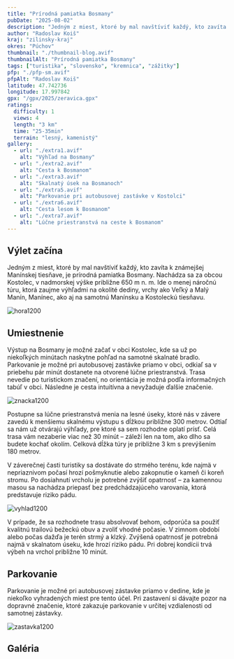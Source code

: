 ```yaml
---
title: "Prírodná pamiatka Bosmany"
pubDate: "2025-08-02"
description: "Jedným z miest, ktoré by mal navštíviť každý, kto zavíta k známejšej Manínskej tiesňave, je prírodná pamiatka Bosmany. Nachádza sa za obcou Kostolec, v nadmorskej výške približne 650 m n. m. Ide o menej náročnú túru, ktorá zaujme výhľadmi na okolité dediny, vrchy ako Veľký a Malý Manín, Manínec, ako aj na samotnú Manínsku a Kostoleckú tiesňavu."
author: "Radoslav Koiš"
kraj: "zilinsky-kraj"
okres: "Púchov"
thumbnail: "./thumbnail-blog.avif"
thumbnailAlt: "Prírodná pamiatka Bosmany"
tags: ["turistika", "slovensko", "kremnica", "zážitky"]
pfp: "./pfp-sm.avif"
pfpAlt: "Radoslav Koiš"
latitude: 47.742736
longitude: 17.997842
gpx: "/gpx/2025/zeravica.gpx"
ratings:
  difficulty: 1
  views: 4
  length: "3 km"
  time: "25-35min"
  terrain: "lesný, kamenistý"
gallery:
  - url: "./extra1.avif"
    alt: "Výhľad na Bosmany"
  - url: "./extra2.avif"
    alt: "Cesta k Bosmanom"
  - url: "./extra3.avif"
    alt: "Skalnatý úsek na Bosmanoch"
  - url: "./extra5.avif"
    alt: "Parkovanie pri autobusovej zastávke v Kostolci"
  - url: "./extra6.avif"
    alt: "Cesta lesom k Bosmanom"
  - url: "./extra7.avif"
    alt: "Lúčne priestranstvá na ceste k Bosmanom"
---
```


## Výlet začína

Jedným z miest, ktoré by mal navštíviť každý, kto zavíta k známejšej Manínskej tiesňave, je prírodná pamiatka Bosmany. Nachádza sa za obcou Kostolec, v nadmorskej výške približne 650 m n. m. Ide o menej náročnú túru, ktorá zaujme výhľadmi na okolité dediny, vrchy ako Veľký a Malý Manín, Manínec, ako aj na samotnú Manínsku a Kostoleckú tiesňavu.

![hora1200](./hora1200.avif)

## Umiestnenie

Výstup na Bosmany je možné začať v obci Kostolec, kde sa už po niekoľkých minútach naskytne pohľad na samotné skalnaté bradlo. Parkovanie je možné pri autobusovej zastávke priamo v obci, odkiaľ sa v priebehu pár minút dostanete na otvorené lúčne priestranstvá. Trasa nevedie po turistickom značení, no orientácia je možná podľa informačných tabúľ v obci. Následne je cesta intuitívna a nevyžaduje ďalšie značenie.

![znacka1200](./hora-2-1200.avif)

Postupne sa lúčne priestranstvá menia na lesné úseky, ktoré nás v závere zavedú k menšiemu skalnému výstupu s dĺžkou približne 300 metrov. Odtiaľ sa nám už otvárajú výhľady, pre ktoré sa sem rozhodne oplatí prísť. Celá trasa vám nezaberie viac než 30 minút – záleží len na tom, ako dlho sa budete kochať okolím. Celková dĺžka túry je približne 3 km s prevýšením 180 metrov.

V záverečnej časti turistiky sa dostávate do strmého terénu, kde najmä v nepriaznivom počasí hrozí pošmyknutie alebo zakopnutie o kameň či koreň stromu. Po dosiahnutí vrcholu je potrebné zvýšiť opatrnosť – za kamennou masou sa nachádza priepasť bez predchádzajúceho varovania, ktorá predstavuje riziko pádu.

![vyhlad1200](./hora-5-1200.avif)

V prípade, že sa rozhodnete trasu absolvovať behom, odporúča sa použiť kvalitnú trailovú bežeckú obuv a zvoliť vhodné počasie. V zimnom období alebo počas dažďa je terén strmý a klzký. Zvýšená opatrnosť je potrebná najmä v skalnatom úseku, kde hrozí riziko pádu. Pri dobrej kondícii trvá výbeh na vrchol približne 10 minút.

## Parkovanie

Parkovanie je možné pri autobusovej zástavke priamo v dedine, kde je niekoľko vyhradených miest pre tento účel. Pri zastavení si dávajte pozor na dopravné značenie, ktoré zakazuje parkovanie v určitej vzdialenosti od samotnej zástavky. 

![zastavka1200](./hora-4-1200.avif)

## Galéria